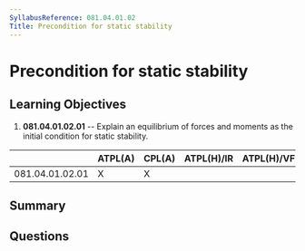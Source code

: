 ```yaml
---
SyllabusReference: 081.04.01.02
Title: Precondition for static stability
---
```


# Precondition for static stability

## Learning Objectives

1. **081.04.01.02.01** -- Explain an equilibrium of forces and moments as the
   initial condition for static stability.

|                 | ATPL(A) | CPL(A) | ATPL(H)/IR | ATPL(H)/VFR | CPL(H) | IR  | CBIR(A) |
| --------------- | ------- | ------ | ---------- | ----------- | ------ | --- | ------- |
| 081.04.01.02.01 | X       | X      |            |             |        |     |         |

## Summary

## Questions

